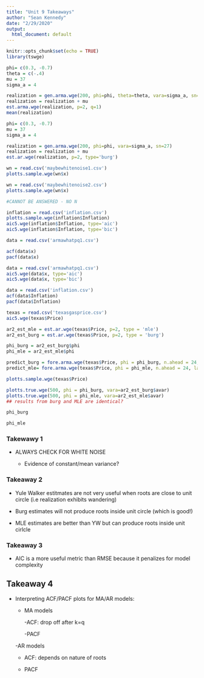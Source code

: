 ```yaml
---
title: "Unit 9 Takeaways"
author: "Sean Kennedy"
date: "2/29/2020"
output:
  html_document: default
---
```


```r
knitr::opts_chunk$set(echo = TRUE)
library(tswge)
```

```r

phi= c(0.3, -0.7)
theta = c(-.4)
mu = 37
sigma_a = 4

realization = gen.arma.wge(200, phi=phi, theta=theta, vara=sigma_a, sn=27)
realization = realization + mu
est.arma.wge(realization, p=2, q=1)
mean(realization)
```

```r

phi= c(0.3, -0.7)
mu = 37
sigma_a = 4

realization = gen.arma.wge(200, phi=phi, vara=sigma_a, sn=27)
realization = realization + mu
est.ar.wge(realization, p=2, type='burg')

```

```r
wn = read.csv('maybewhitenoise1.csv')
plotts.sample.wge(wn$x)

```

```r
wn = read.csv('maybewhitenoise2.csv')
plotts.sample.wge(wn$x)

```

```r
#CANNOT BE ANSWERED - NO N
```

```r
inflation = read.csv('inflation.csv')
plotts.sample.wge(inflation$Inflation)
aic5.wge(inflation$Inflation, type='aic')
aic5.wge(inflation$Inflation, type='bic')
```


```r
data = read.csv('armawhatpq1.csv')

acf(data$x)
pacf(data$x)
```

```r
data = read.csv('armawhatpq1.csv')
aic5.wge(data$x, type='aic')
aic5.wge(data$x, type='bic')
```

```r
data = read.csv('inflation.csv')
acf(data$Inflation)
pacf(data$Inflation)
```

```r
texas = read.csv('texasgasprice.csv')
aic5.wge(texas$Price)

ar2_est_mle = est.ar.wge(texas$Price, p=2, type = 'mle')
ar2_est_burg = est.ar.wge(texas$Price, p=2, type = 'burg')

phi_burg = ar2_est_burg$phi
phi_mle = ar2_est_mle$phi

predict_burg = fore.arma.wge(texas$Price, phi = phi_burg, n.ahead = 24, lastn = FALSE)
predict_mle= fore.arma.wge(texas$Price, phi = phi_mle, n.ahead = 24, lastn = FALSE)

plotts.sample.wge(texas$Price)

plotts.true.wge(500, phi = phi_burg, vara=ar2_est_burg$avar)
plotts.true.wge(500, phi = phi_mle, vara=ar2_est_mle$avar)
## results from burg and MLE are identical?
```

```r
phi_burg

```

```r
phi_mle

```

### Takewawy 1

  - ALWAYS CHECK FOR WHITE NOISE
  
    - Evidence of constant/mean variance? 
    
### Takeaway 2

  - Yule Walker estitmates are not very useful when roots are close to unit circle (i.e realization exhibits wandering)
  
  - Burg estimates will not produce roots inside unit circle (which is good!)
  
  - MLE estimates are better than YW but can produce roots inside unit cirlcle
  
### Takeaway 3

  - AIC is a more useful metric than RMSE because it penalizes for model complexity
  
## Takeaway 4

  - Interpreting ACF/PACF plots for MA/AR models:
  
    - MA models
        
        -ACF: drop off after k=q
        
        -PACF 
        
    -AR models
    
      - ACF: depends on nature of roots
      
      
      - PACF